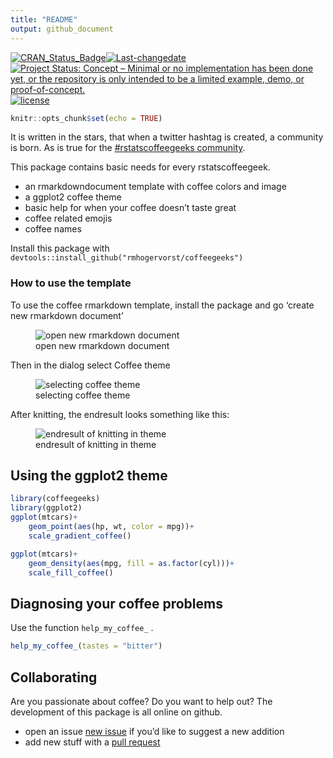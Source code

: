 ```yaml
---
title: "README"
output: github_document
---
```

<!-- badges -->
[![CRAN_Status_Badge](http://www.r-pkg.org/badges/version/coffeegeeks)](https://cran.r-project.org/package=coffeegeeks)[![Last-changedate](https://img.shields.io/badge/last%20change-`r gsub('-', '--', Sys.Date())`-yellowgreen.svg)](/commits/master)
[![Project Status: Concept – Minimal or no implementation has been done yet, or the repository is only intended to be a limited example, demo, or proof-of-concept.](http://www.repostatus.org/badges/latest/concept.svg)](http://www.repostatus.org/#concept)
[![license](https://img.shields.io/github/license/mashape/apistatus.svg)](http://choosealicense.com/licenses/mit/)


```r
knitr::opts_chunk$set(echo = TRUE)
```

It is written in the stars, that when a twitter hashtag is created, a community
is born. As is true for the [#rstatscoffeegeeks community](https://twitter.com/search?q=%23rstatscoffeegeeks). 

This package contains basic needs for every rstatscoffeegeek. 

- an rmarkdowndocument template with coffee colors and image
- a ggplot2 coffee theme
- basic help for when your coffee doesn't taste great
- coffee related emojis
- coffee names 


Install this package with 
`devtools::install_github("rmhogervorst/coffeegeeks")`


### How to use the template

To use the coffee rmarkdown template, install the package
and go 'create new rmarkdown document'

![open new rmarkdown document](images/screenshot1.png)

Then in the dialog select Coffee theme

![selecting coffee theme](images/screenshot2.png)

After knitting, the endresult looks something like this:

![endresult of knitting in theme](images/screenshot4.PNG)

## Using the ggplot2 theme

```r
library(coffeegeeks)
library(ggplot2)
ggplot(mtcars)+
    geom_point(aes(hp, wt, color = mpg))+
    scale_gradient_coffee()

ggplot(mtcars)+
    geom_density(aes(mpg, fill = as.factor(cyl)))+
    scale_fill_coffee()
```

## Diagnosing your coffee problems

Use the function `help_my_coffee_` .

```r
help_my_coffee_(tastes = "bitter")
```

## Collaborating

Are you passionate about coffee? Do you want to help out?
The development of this package is all online on github. 

- open an issue [new issue](https:://github.com/coffeegeeks/issues/new) if you'd like to suggest a new addition
- add new stuff with a [pull request](https://github.com/RMHogervorst/coffeegeeks/compare)


